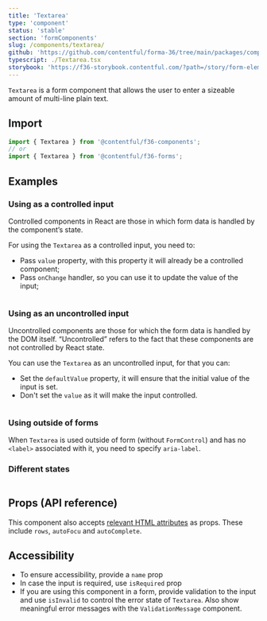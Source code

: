 ```yaml
---
title: 'Textarea'
type: 'component'
status: 'stable'
section: 'formComponents'
slug: /components/textarea/
github: 'https://github.com/contentful/forma-36/tree/main/packages/components/forms/src/Textarea'
typescript: ./Textarea.tsx
storybook: 'https://f36-storybook.contentful.com/?path=/story/form-elements-textarea--basic'
---
```


`Textarea` is a form component that allows the user to enter a sizeable amount of multi-line plain text.

## Import

```js static=true
import { Textarea } from '@contentful/f36-components';
// or
import { Textarea } from '@contentful/f36-forms';
```

## Examples

### Using as a controlled input

Controlled components in React are those in which form data is handled by the component’s state.

For using the `Textarea` as a controlled input, you need to:

- Pass `value` property, with this property it will already be a controlled component;
- Pass `onChange` handler, so you can use it to update the value of the input;

```jsx file=../../examples/TextareaControlledExample.tsx

```

### Using as an uncontrolled input

Uncontrolled components are those for which the form data is handled by the DOM itself. “Uncontrolled” refers to the fact that these components are not controlled by React state.

You can use the `Textarea` as an uncontrolled input, for that you can:

- Set the `defaultValue` property, it will ensure that the initial value of the input is set.
- Don't set the `value` as it will make the input controlled.

```jsx file=../../examples/TextareaUncontrolledExample.tsx

```

### Using outside of forms

When `Textarea` is used outside of form (without `FormControl`) and has no `<label>` associated with it, you need to specify `aria-label`.

### Different states

```jsx file=../../examples/TextareaStatesExample.tsx

```

## Props (API reference)

This component also accepts [relevant HTML attributes](https://www.w3.org/wiki/HTML/Elements/textarea) as props. These include `rows`, `autoFocu` and `autoComplete`.

<PropsTable of="Textarea" />

## Accessibility

- To ensure accessibility, provide a `name` prop
- In case the input is required, use `isRequired` prop
- If you are using this component in a form, provide validation to the input and use `isInvalid` to control the error state of `Textarea`. Also show meaningful error messages with the `ValidationMessage` component.
